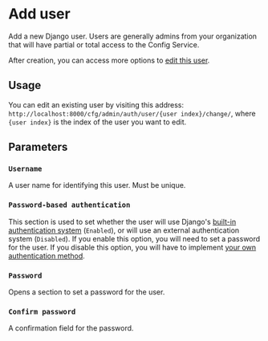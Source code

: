 # Add user

Add a new Django user. Users are generally admins from your organization that will have partial or total access to the Config Service.

After creation, you can access more options to [edit this user](./edit-user.mdx). 

## Usage

You can edit an existing user by visiting this address: `http://localhost:8000/cfg/admin/auth/user/{user index}/change/`, where `{user index}` is the index of the user you want to edit.

## Parameters

### `Username`

A user name for identifying this user. Must be unique.

### `Password-based authentication`

This section is used to set whether the user will use Django's [built-in authentication system](https://docs.djangoproject.com/en/5.1/topics/auth/) (`Enabled`), or will use an external authentication system (`Disabled`). If you enable this option, you will need to set a password for the user. If you disable this option, you will have to implement [your own authentication method](https://docs.djangoproject.com/en/5.1/topics/auth/customizing/).

### `Password`

Opens a section to set a password for the user. 

### `Confirm password`

A confirmation field for the password.
